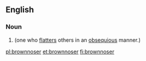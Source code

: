 ==English==

===Noun===
{{en-noun}}

# {{alternative spelling of|brown noser}} (one who [[flatters]] others in an [[obsequious]] manner.)

[[pl:brownnoser]]
[[et:brownnoser]]
[[fi:brownnoser]]